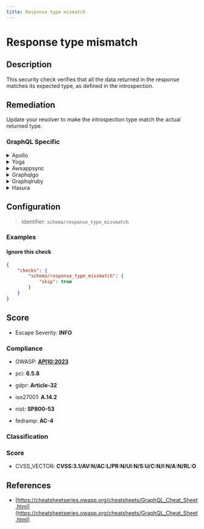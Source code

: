 ```yaml
---
title: Response type mismatch
---
```


# Response type mismatch

## Description

This security check verifies that all the data returned in the response matches its expected type, as defined in the introspection.


## Remediation

Update your resolver to make the introspection type match the actual returned type.



### GraphQL Specific

<details>
    <summary>Apollo</summary>

Ensure that the types defined in your GraphQL schema match the types of data returned by your resolvers. Use schema validation tools to enforce type safety.

</details>

<details>
    <summary>Yoga</summary>

Implement custom scalar types in GraphQL Yoga if needed to enforce the correct data types in your schema.

</details>

<details>
    <summary>Awsappsync</summary>

Use AWS AppSync's built-in scalar types and directives to define the expected response types in your schema.

</details>

<details>
    <summary>Graphqlgo</summary>

In GraphQL-Go, ensure that your resolver functions return values that match the expected GraphQL types.

</details>

<details>
    <summary>Graphqlruby</summary>

Use Ruby's type system and GraphQL-Ruby's type definitions to ensure that the response matches the expected type.

</details>

<details>
    <summary>Hasura</summary>

In Hasura, use the console or the metadata API to define strict types for your tables and make sure that the GraphQL types are consistent with the database schema.

</details>

## Configuration

> Identifier: `schema/response_type_missmatch`



### Examples



#### Ignore this check

```json
{
    "checks": {
        "schema/response_type_missmatch": {
            "skip": true
        }
    }
}
```




## Score

- Escape Severity: **<span className="info-severityom">INFO</span>**

### Compliance

- OWASP: **[API10:2023](https://github.com/OWASP/API-Security/blob/master/editions/2023/en/0xaa-unsafe-consumption-of-apis.md)**
- pci: **6.5.8**
- gdpr: **Article-32**


- iso27001: **A.14.2**
- nist: **SP800-53**
- fedramp: **AC-4**

### Classification






### Score

- CVSS_VECTOR: **CVSS:3.1/AV:N/AC:L/PR:N/UI:N/S:U/C:N/I:N/A:N/RL:O**


## References

- [https://cheatsheetseries.owasp.org/cheatsheets/GraphQL_Cheat_Sheet.html](https://cheatsheetseries.owasp.org/cheatsheets/GraphQL_Cheat_Sheet.html)
  